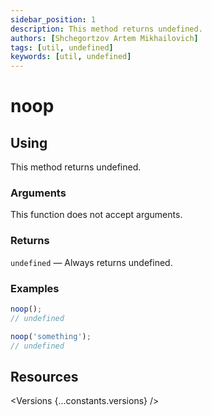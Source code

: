 ```yaml
---
sidebar_position: 1
description: This method returns undefined.
authors: [Shchegortzov Artem Mikhailovich]
tags: [util, undefined]
keywords: [util, undefined]
---
```




# noop

## Using

This method returns undefined.

### Arguments

This function does not accept arguments.

### Returns

`undefined` — Always returns undefined.

### Examples

```js
noop();
// undefined

noop('something');
// undefined
```

## Resources

<Versions {...constants.versions} />

<div style={{ display: 'flex', gap: 20 }}>
  <GitHubResourceButton linkPath={constants.resourceLinkPath} />
  <CodeSandboxResourceButton link={constants.codeSandboxLink} />
</div>
